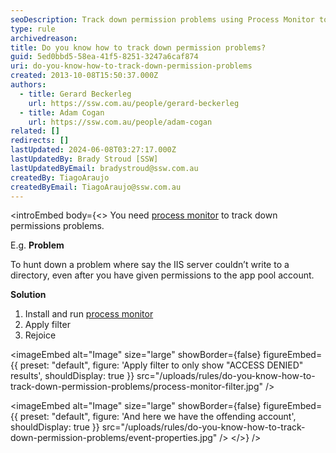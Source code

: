 ```yaml
---
seoDescription: Track down permission problems using Process Monitor to troubleshoot issues with IIS servers and app pool accounts.
type: rule
archivedreason:
title: Do you know how to track down permission problems?
guid: 5ed0bbd5-58ea-41f5-8251-3247a6caf874
uri: do-you-know-how-to-track-down-permission-problems
created: 2013-10-08T15:50:37.000Z
authors:
  - title: Gerard Beckerleg
    url: https://ssw.com.au/people/gerard-beckerleg
  - title: Adam Cogan
    url: https://ssw.com.au/people/adam-cogan
related: []
redirects: []
lastUpdated: 2024-06-08T03:27:17.000Z
lastUpdatedBy: Brady Stroud [SSW]
lastUpdatedByEmail: bradystroud@ssw.com.au
createdBy: TiagoAraujo
createdByEmail: TiagoAraujo@ssw.com.au
---
```


<introEmbed
  body={<>
You need [process monitor](http://technet.microsoft.com/en-us/sysinternals/bb896645.aspx?WT.mc_id=DT-MVP-33518) to track down permissions problems.

E.g. **Problem**

To hunt down a problem where say the IIS server couldn’t write to a directory, even after you have given permissions to the app pool account.

**Solution**

1. Install and run
   [process monitor](http://technet.microsoft.com/en-us/sysinternals/bb896645.aspx?WT.mc_id=DT-MVP-33518)
2. Apply filter
3. Rejoice


<imageEmbed
  alt="Image"
  size="large"
  showBorder={false}
  figureEmbed={{
    preset: "default",
    figure: 'Apply filter to only show "ACCESS DENIED" results',
    shouldDisplay: true
  }}
  src="/uploads/rules/do-you-know-how-to-track-down-permission-problems/process-monitor-filter.jpg"
/>


<imageEmbed
  alt="Image"
  size="large"
  showBorder={false}
  figureEmbed={{
    preset: "default",
    figure: 'And here we have the offending account',
    shouldDisplay: true
  }}
  src="/uploads/rules/do-you-know-how-to-track-down-permission-problems/event-properties.jpg"
/>
  </>}
/>
